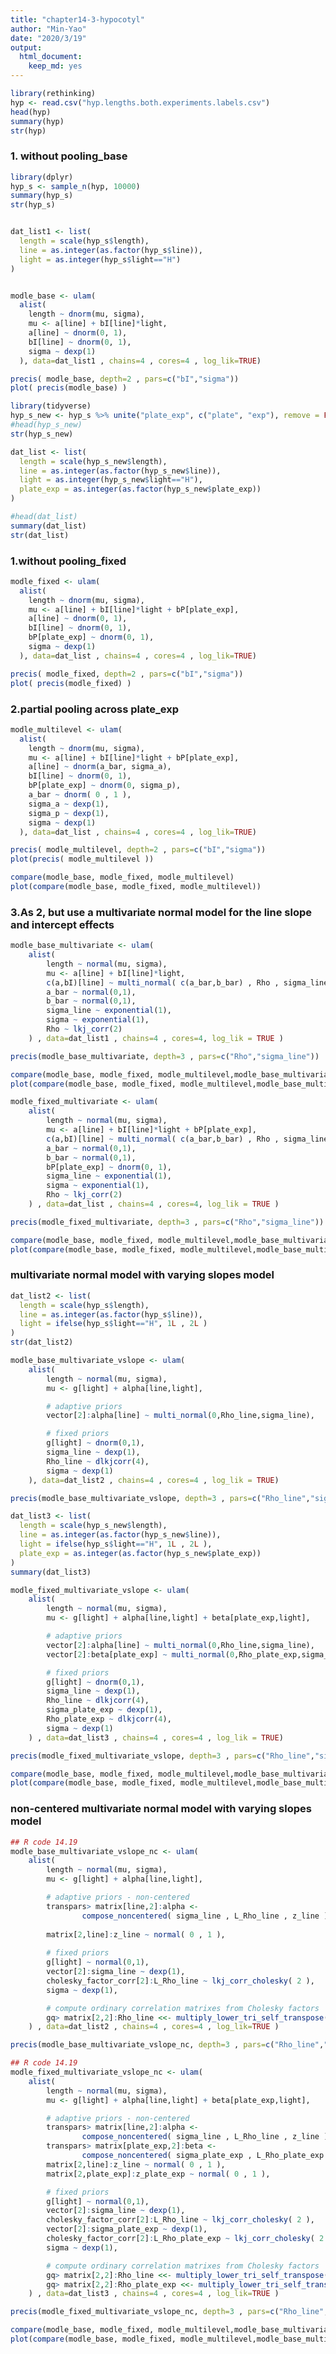 ```yaml
---
title: "chapter14-3-hypocotyl"
author: "Min-Yao"
date: "2020/3/19"
output: 
  html_document: 
    keep_md: yes
---
```


```r
library(rethinking)
hyp <- read.csv("hyp.lengths.both.experiments.labels.csv")
head(hyp)
summary(hyp)
str(hyp)
```

### 1. without pooling_base

```r
library(dplyr)
hyp_s <- sample_n(hyp, 10000)
summary(hyp_s)
str(hyp_s)


dat_list1 <- list(
  length = scale(hyp_s$length),
  line = as.integer(as.factor(hyp_s$line)),
  light = as.integer(hyp_s$light=="H")
)


modle_base <- ulam(
  alist(
    length ~ dnorm(mu, sigma),
    mu <- a[line] + bI[line]*light,
    a[line] ~ dnorm(0, 1),
    bI[line] ~ dnorm(0, 1),
    sigma ~ dexp(1)
  ), data=dat_list1 , chains=4 , cores=4 , log_lik=TRUE)

precis( modle_base, depth=2 , pars=c("bI","sigma"))
plot( precis(modle_base) )
```

```r
library(tidyverse)
hyp_s_new <- hyp_s %>% unite("plate_exp", c("plate", "exp"), remove = FALSE)
#head(hyp_s_new)
str(hyp_s_new)

dat_list <- list(
  length = scale(hyp_s_new$length),
  line = as.integer(as.factor(hyp_s_new$line)),
  light = as.integer(hyp_s_new$light=="H"),
  plate_exp = as.integer(as.factor(hyp_s_new$plate_exp))
)

#head(dat_list)
summary(dat_list)
str(dat_list)
```

### 1.without pooling_fixed

```r
modle_fixed <- ulam(
  alist(
    length ~ dnorm(mu, sigma),
    mu <- a[line] + bI[line]*light + bP[plate_exp],
    a[line] ~ dnorm(0, 1),
    bI[line] ~ dnorm(0, 1),
    bP[plate_exp] ~ dnorm(0, 1),
    sigma ~ dexp(1)
  ), data=dat_list , chains=4 , cores=4 , log_lik=TRUE)

precis( modle_fixed, depth=2 , pars=c("bI","sigma"))
plot( precis(modle_fixed) )
```

### 2.partial pooling across plate_exp

```r
modle_multilevel <- ulam(
  alist(
    length ~ dnorm(mu, sigma),
    mu <- a[line] + bI[line]*light + bP[plate_exp],
    a[line] ~ dnorm(a_bar, sigma_a),
    bI[line] ~ dnorm(0, 1),
    bP[plate_exp] ~ dnorm(0, sigma_p),
    a_bar ~ dnorm( 0 , 1 ),
    sigma_a ~ dexp(1),
    sigma_p ~ dexp(1),
    sigma ~ dexp(1)
  ), data=dat_list , chains=4 , cores=4 , log_lik=TRUE)

precis( modle_multilevel, depth=2 , pars=c("bI","sigma"))
plot(precis( modle_multilevel ))
```

```r
compare(modle_base, modle_fixed, modle_multilevel)
plot(compare(modle_base, modle_fixed, modle_multilevel))
```

### 3.As 2, but use a multivariate normal model for the line slope and intercept effects

```r
modle_base_multivariate <- ulam(
    alist(
        length ~ normal(mu, sigma),
        mu <- a[line] + bI[line]*light,
        c(a,bI)[line] ~ multi_normal( c(a_bar,b_bar) , Rho , sigma_line ),
        a_bar ~ normal(0,1),
        b_bar ~ normal(0,1),
        sigma_line ~ exponential(1),
        sigma ~ exponential(1),
        Rho ~ lkj_corr(2)
    ) , data=dat_list1 , chains=4 , cores=4, log_lik = TRUE )

precis(modle_base_multivariate, depth=3 , pars=c("Rho","sigma_line"))
```

```r
compare(modle_base, modle_fixed, modle_multilevel,modle_base_multivariate)
plot(compare(modle_base, modle_fixed, modle_multilevel,modle_base_multivariate))
```

```r
modle_fixed_multivariate <- ulam(
    alist(
        length ~ normal(mu, sigma),
        mu <- a[line] + bI[line]*light + bP[plate_exp],
        c(a,bI)[line] ~ multi_normal( c(a_bar,b_bar) , Rho , sigma_line ),
        a_bar ~ normal(0,1),
        b_bar ~ normal(0,1),
        bP[plate_exp] ~ dnorm(0, 1),
        sigma_line ~ exponential(1),
        sigma ~ exponential(1),
        Rho ~ lkj_corr(2)
    ) , data=dat_list , chains=4 , cores=4, log_lik = TRUE )

precis(modle_fixed_multivariate, depth=3 , pars=c("Rho","sigma_line"))
```

```r
compare(modle_base, modle_fixed, modle_multilevel,modle_base_multivariate,modle_fixed_multivariate)
plot(compare(modle_base, modle_fixed, modle_multilevel,modle_base_multivariate,modle_fixed_multivariate))
```

### multivariate normal model with varying slopes model

```r
dat_list2 <- list(
  length = scale(hyp_s$length),
  line = as.integer(as.factor(hyp_s$line)),
  light = ifelse(hyp_s$light=="H", 1L , 2L )
)
str(dat_list2)

modle_base_multivariate_vslope <- ulam(
    alist(
        length ~ normal(mu, sigma),
        mu <- g[light] + alpha[line,light],

        # adaptive priors
        vector[2]:alpha[line] ~ multi_normal(0,Rho_line,sigma_line),

        # fixed priors
        g[light] ~ dnorm(0,1),
        sigma_line ~ dexp(1),
        Rho_line ~ dlkjcorr(4),
        sigma ~ dexp(1)
    ), data=dat_list2 , chains=4 , cores=4 , log_lik = TRUE)

precis(modle_base_multivariate_vslope, depth=3 , pars=c("Rho_line","sigma_line"))
```

```r
dat_list3 <- list(
  length = scale(hyp_s_new$length),
  line = as.integer(as.factor(hyp_s_new$line)),
  light = ifelse(hyp_s$light=="H", 1L , 2L ),
  plate_exp = as.integer(as.factor(hyp_s_new$plate_exp))
)
summary(dat_list3)

modle_fixed_multivariate_vslope <- ulam(
    alist(
        length ~ normal(mu, sigma),
        mu <- g[light] + alpha[line,light] + beta[plate_exp,light],

        # adaptive priors
        vector[2]:alpha[line] ~ multi_normal(0,Rho_line,sigma_line),
        vector[2]:beta[plate_exp] ~ multi_normal(0,Rho_plate_exp,sigma_plate_exp),

        # fixed priors
        g[light] ~ dnorm(0,1),
        sigma_line ~ dexp(1),
        Rho_line ~ dlkjcorr(4),
        sigma_plate_exp ~ dexp(1),
        Rho_plate_exp ~ dlkjcorr(4),
        sigma ~ dexp(1)
    ) , data=dat_list3 , chains=4 , cores=4 , log_lik = TRUE)

precis(modle_fixed_multivariate_vslope, depth=3 , pars=c("Rho_line","sigma_line"))
```

```r
compare(modle_base, modle_fixed, modle_multilevel,modle_base_multivariate,modle_fixed_multivariate,modle_base_multivariate_vslope,modle_fixed_multivariate_vslope)
plot(compare(modle_base, modle_fixed, modle_multilevel,modle_base_multivariate,modle_fixed_multivariate,modle_base_multivariate_vslope,modle_fixed_multivariate_vslope))
```

### non-centered multivariate normal model with varying slopes model
```r
## R code 14.19
modle_base_multivariate_vslope_nc <- ulam(
    alist(
        length ~ normal(mu, sigma),
        mu <- g[light] + alpha[line,light],

        # adaptive priors - non-centered
        transpars> matrix[line,2]:alpha <-
                compose_noncentered( sigma_line , L_Rho_line , z_line ),
        
        matrix[2,line]:z_line ~ normal( 0 , 1 ),
        
        # fixed priors
        g[light] ~ normal(0,1),
        vector[2]:sigma_line ~ dexp(1),
        cholesky_factor_corr[2]:L_Rho_line ~ lkj_corr_cholesky( 2 ),
        sigma ~ dexp(1),

        # compute ordinary correlation matrixes from Cholesky factors
        gq> matrix[2,2]:Rho_line <<- multiply_lower_tri_self_transpose(L_Rho_line)
    ) , data=dat_list2 , chains=4 , cores=4 , log_lik=TRUE )

precis(modle_base_multivariate_vslope_nc, depth=3 , pars=c("Rho_line","sigma_line"))
```


```r
## R code 14.19
modle_fixed_multivariate_vslope_nc <- ulam(
    alist(
        length ~ normal(mu, sigma),
        mu <- g[light] + alpha[line,light] + beta[plate_exp,light],

        # adaptive priors - non-centered
        transpars> matrix[line,2]:alpha <-
                compose_noncentered( sigma_line , L_Rho_line , z_line ),
        transpars> matrix[plate_exp,2]:beta <-
                compose_noncentered( sigma_plate_exp , L_Rho_plate_exp , z_plate_exp ),
        matrix[2,line]:z_line ~ normal( 0 , 1 ),
        matrix[2,plate_exp]:z_plate_exp ~ normal( 0 , 1 ),

        # fixed priors
        g[light] ~ normal(0,1),
        vector[2]:sigma_line ~ dexp(1),
        cholesky_factor_corr[2]:L_Rho_line ~ lkj_corr_cholesky( 2 ),
        vector[2]:sigma_plate_exp ~ dexp(1),
        cholesky_factor_corr[2]:L_Rho_plate_exp ~ lkj_corr_cholesky( 2 ),
        sigma ~ dexp(1),

        # compute ordinary correlation matrixes from Cholesky factors
        gq> matrix[2,2]:Rho_line <<- multiply_lower_tri_self_transpose(L_Rho_line),
        gq> matrix[2,2]:Rho_plate_exp <<- multiply_lower_tri_self_transpose(L_Rho_plate_exp)
    ) , data=dat_list3 , chains=4 , cores=4 , log_lik=TRUE )

precis(modle_fixed_multivariate_vslope_nc, depth=3 , pars=c("Rho_line","sigma_line"))
```

```r
compare(modle_base, modle_fixed, modle_multilevel,modle_base_multivariate,modle_fixed_multivariate,modle_base_multivariate_vslope,modle_fixed_multivariate_vslope,modle_base_multivariate_vslope_nc,modle_fixed_multivariate_vslope_nc)
plot(compare(modle_base, modle_fixed, modle_multilevel,modle_base_multivariate,modle_fixed_multivariate,modle_base_multivariate_vslope,modle_fixed_multivariate_vslope,modle_base_multivariate_vslope_nc,modle_fixed_multivariate_vslope_nc))
```

